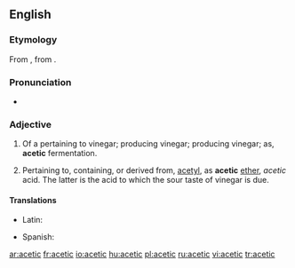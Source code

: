 ==English==

===Etymology===
From {{etyl|la}} {{term|acetum||vinegar|lang=la}}, from {{term|acere||to be sour|lang=la}}.

===Pronunciation===
* {{hyphenation|a|ce|tic}}
*: {{rhymes|iːtɪk}}

===Adjective===
{{en-adj}}

# {{organic chemistry}} Of a pertaining to vinegar; producing vinegar; producing vinegar; as, '''acetic''' fermentation.
# {{organic chemistry}} Pertaining to, containing, or derived from, [[acetyl]], as '''acetic''' [[ether]], ''acetic'' acid. The latter is the acid to which the sour taste of vinegar is due.

====Translations====
{{trans-top|pertaining to vinegar}}
* Latin: {{t|la|aceticus}}
{{trans-mid}}
* Spanish: {{t|es|acético}}
{{trans-bottom}}

{{trans-top|pertaining to, containing, or derived from, acetyl}}
{{trans-mid}}
{{trans-bottom}}

[[ar:acetic]]
[[fr:acetic]]
[[io:acetic]]
[[hu:acetic]]
[[pl:acetic]]
[[ru:acetic]]
[[vi:acetic]]
[[tr:acetic]]